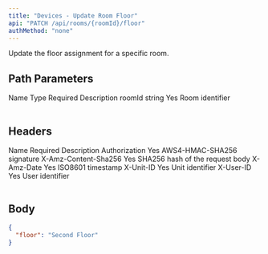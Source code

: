 ```yaml
---
title: "Devices - Update Room Floor"
api: "PATCH /api/rooms/{roomId}/floor"
authMethod: "none"
---
```


Update the floor assignment for a specific room.

## Path Parameters

<Table>
  <Table.Head>
    <Table.Row>
      <Table.Header>Name</Table.Header>
      <Table.Header>Type</Table.Header>
      <Table.Header>Required</Table.Header>
      <Table.Header>Description</Table.Header>
    </Table.Row>
  </Table.Head>
  <Table.Body>
    <Table.Row>
      <Table.Cell>roomId</Table.Cell>
      <Table.Cell>string</TableCell>
      <Table.Cell>Yes</TableCell>
      <Table.Cell>Room identifier</TableCell>
    </Table.Row>
  </Table.Body>
</Table>

## Headers

<Table>
  <Table.Head>
    <Table.Row>
      <Table.Header>Name</Table.Header>
      <Table.Header>Required</Table.Header>
      <Table.Header>Description</Table.Header>
    </Table.Row>
  </Table.Head>
  <Table.Body>
    <Table.Row>
      <Table.Cell>Authorization</TableCell>
      <Table.Cell>Yes</TableCell>
      <Table.Cell>AWS4-HMAC-SHA256 signature</TableCell>
    </Table.Row>
    <Table.Row>
      <Table.Cell>X-Amz-Content-Sha256</TableCell>
      <Table.Cell>Yes</TableCell>
      <Table.Cell>SHA256 hash of the request body</TableCell>
    </Table.Row>
    <Table.Row>
      <Table.Cell>X-Amz-Date</TableCell>
      <Table.Cell>Yes</TableCell>
      <Table.Cell>ISO8601 timestamp</TableCell>
    </Table.Row>
    <Table.Row>
      <Table.Cell>X-Unit-ID</TableCell>
      <Table.Cell>Yes</TableCell>
      <Table.Cell>Unit identifier</TableCell>
    </Table.Row>
    <Table.Row>
      <Table.Cell>X-User-ID</TableCell>
      <Table.Cell>Yes</TableCell>
      <Table.Cell>User identifier</TableCell>
    </Table.Row>
  </Table.Body>
</Table>

## Body

```json
{
  "floor": "Second Floor"
}
```
